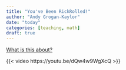 ```yaml
---
title: "You've Been RickRolled!"
author: "Andy Grogan-Kaylor"
date: "today"
categories: [teaching, math]
draft: true
---
```


[What is this about?](https://en.wikipedia.org/wiki/Rickrolling)

{{< video https://youtu.be/dQw4w9WgXcQ >}}

